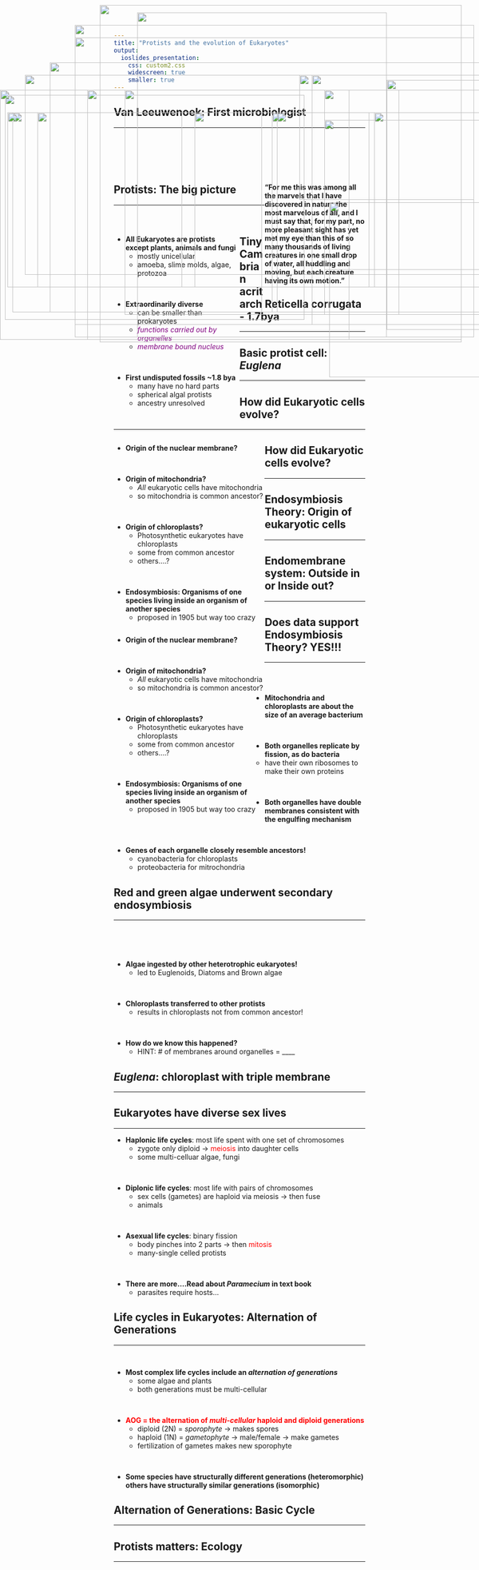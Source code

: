 ```yaml
---
title: "Protists and the evolution of Eukaryotes"
output: 
  ioslides_presentation:
    css: custom2.css
    widescreen: true
    smaller: true
---
```


## Van Leeuwenoek: First microbiologist
<hr>
<br/>
<br/>
<br/>
<br/>

<IMG STYLE="position:absolute; TOP:190px; LEFT:10px; WIDTH:600px; HEIGHT:450px" SRC="images/leeuwenhoek.jpg">

<div style="float: right; width: 40%;">

**"For me this was among all the marvels that I have discovered in nature the most marvelous of all, and I must say that, for my part, no more pleasant sight has yet met my eye than this of so many thousands of living creatures in one small drop of water, all huddling and moving, but each creature having its own motion."**

</div>

##

<IMG STYLE="position:absolute; TOP:25px; LEFT:275px; WIDTH:500px; HEIGHT:650px" SRC="images/phyla.jpg">

## Protists: The big picture
<hr>
<br/>

<div style="float: left; width: 50%;">

* **All Eukaryotes are protists except plants, animals and fungi**
    + mostly unicellular
    + amoeba, slime molds, algae, protozoa


<br/>

* **Extraordinarily diverse**
    + can be smaller than prokaryotes
    + <span style="color:purple"> *functions carried out by organelles*</span>
    + <span style="color:purple"> *membrane bound nucleus*</span>

<br/>

* **First undisputed fossils ~1.8 bya**
    + many have no hard parts
    + spherical algal protists
    + ancestry unresolved

</div>

<IMG STYLE="position:absolute; TOP:225px; LEFT:545px; WIDTH:500px; HEIGHT:400px" SRC="images/protist_collage.jpg">


## Tiny Cambrian acritarch Reticella corrugata - 1.7bya
<hr>

<IMG STYLE="position:absolute; TOP:180px; LEFT:0px; WIDTH:700px; HEIGHT:500px" SRC="images/algalfossil.jpg">

<IMG STYLE="position:absolute; TOP:240px; LEFT:650px; WIDTH:400px; HEIGHT:300px" SRC="images/algalfossil2.jpg">

## 

<!-- <IMG STYLE="position:absolute; TOP:100px; LEFT:150px; WIDTH:800px; HEIGHT:500px" SRC="images/compare.jpg"> -->

<IMG STYLE="position:absolute; TOP:10px; LEFT:200px; WIDTH:725px; HEIGHT:675px" SRC="images/cells.png">

## Basic protist cell: *Euglena*
<hr>

<IMG STYLE="position:absolute; TOP:225px; LEFT:25px; WIDTH:500px; HEIGHT:400px" SRC="images/euglena.jpg">

<IMG STYLE="position:absolute; TOP:225px; LEFT:555px; WIDTH:500px; HEIGHT:400px" SRC="images/euglena2.jpg">

## How did Eukaryotic cells evolve?
<hr>

<div style="float: left; width: 60%;">

* **Origin of the nuclear membrane?**

<br/>

* **Origin of mitochondria?**
    + *All* eukaryotic cells have mitochondria 
    + so mitochondria is common ancestor?

<br/>

* **Origin of chloroplasts?**
    + Photosynthetic eukaryotes have chloroplasts
    + some from common ancestor
    + others....?

<br/>

* **Endosymbiosis: Organisms of one species living inside an organism of another species**
    + proposed in 1905 but way too crazy

</div>

<IMG STYLE="position:absolute; TOP:150px; LEFT:600px; WIDTH:350px; HEIGHT:250px" SRC="images/bacteria.jpg">

<IMG STYLE="position:absolute; TOP:405px; LEFT:660px; WIDTH:350px; HEIGHT:350px" SRC="images/Cell_animal.jpg">

## How did Eukaryotic cells evolve?
<hr>

<div style="float: left; width: 60%;">

* **Origin of the nuclear membrane?**

<br/>

* **Origin of mitochondria?**
    + *All* eukaryotic cells have mitochondria 
    + so mitochondria is common ancestor?

<br/>

* **Origin of chloroplasts?**
    + Photosynthetic eukaryotes have chloroplasts
    + some from common ancestor
    + others....?

<br/>

* **Endosymbiosis: Organisms of one species living inside an organism of another species**
    + proposed in 1905 but way too crazy

</div>

<IMG STYLE="position:absolute; TOP:180px; LEFT:650px; WIDTH:350px; HEIGHT:450px" SRC="images/mitochloro.jpg">

## Endosymbiosis Theory: Origin of eukaryotic cells
<hr>

<IMG STYLE="position:absolute; TOP:225px; LEFT:75px; WIDTH:950px; HEIGHT:350px" SRC="images/endosymb.jpeg">

<!-- ## Origin of the nuclear envelope/membrane -->
<!-- <hr> -->

<!-- <IMG STYLE="position:absolute; TOP:250px; LEFT:100px; WIDTH:900px; HEIGHT:300px" SRC="images/nuclearenvelope2.jpg"> -->

## Endomembrane system: Outside in or Inside out?
<hr>

<IMG STYLE="position:absolute; TOP:180px; LEFT:175px; WIDTH:750px; HEIGHT:500px" SRC="images/outin.jpg">


<!-- ##  -->

<!-- <IMG STYLE="position:absolute; TOP:50px; LEFT:100px; WIDTH:850px; HEIGHT:600px" SRC="images/endo_mito.jpg"> -->

## Does data support Endosymbiosis Theory? YES!!!
<hr>
<br/>
<br/>

* **Mitochondria and chloroplasts are about the size of an average bacterium**

<br/>

* **Both organelles replicate by fission, as do bacteria** 
    + have their own ribosomes to make their own proteins
      
<br/>

* **Both organelles have double membranes consistent with the engulfing mechanism**

<br/>

* **Genes of each organelle closely resemble ancestors!**
    + cyanobacteria for chloroplasts
    + proteobacteria for mitrochondria
    
## 
<IMG STYLE="position:absolute; TOP:150px; LEFT:50px; WIDTH:1000px; HEIGHT:400px" SRC="images/chloroplast3.jpg">

## Red and green algae underwent secondary endosymbiosis
<hr>
<br/>
<br/>
<br/>

* **Algae ingested by other heterotrophic eukaryotes!**
    + led to Euglenoids, Diatoms and Brown algae

<br/>

* **Chloroplasts transferred to other protists**
    + results in chloroplasts not from common ancestor!

<br/>

* **How do we know this happened?**
    + HINT: # of membranes around organelles = ____
  

<IMG STYLE="position:absolute; TOP:150px; LEFT:625px; WIDTH:450px; HEIGHT:500px" SRC="images/secondendo.png">

##

<IMG STYLE="position:absolute; TOP:50px; LEFT:150px; WIDTH:800px; HEIGHT:600px" SRC="images/endosymb2.jpg">

## *Euglena*: chloroplast with triple membrane
<hr>

<IMG STYLE="position:absolute; TOP:225px; LEFT:25px; WIDTH:500px; HEIGHT:400px" SRC="images/euglena.jpg">

<IMG STYLE="position:absolute; TOP:225px; LEFT:555px; WIDTH:500px; HEIGHT:400px" SRC="images/euglena2.jpg">

## Eukaryotes have diverse sex lives
<hr>

* **Haplonic life cycles**: most life spent with one set of chromosomes
    + zygote only diploid &rarr; <span style="color:red"> meiosis</span> into daughter cells
    + some multi-celluar algae, fungi

<br/>

* **Diplonic life cycles**: most life with pairs of chromosomes
    + sex cells (gametes) are haploid via meiosis &rarr; then fuse
    + animals
    
<br/>

* **Asexual life cycles**: binary fission
    + body pinches into 2 parts &rarr; then <span style="color:red">mitosis</span>
    + many-single celled protists

<br/>  

* **There are more....Read about *Paramecium* in text book**
    + parasites require hosts...

<IMG STYLE="position:absolute; TOP:160px; LEFT:775px; WIDTH:200px; HEIGHT:500px" SRC="images/protistsex.jpg">

## Life cycles in Eukaryotes: Alternation of Generations
<hr>
<br/>

* **Most complex life cycles include an *alternation of generations***
    + some algae and plants
    + both generations must be multi-cellular

<br/>

* <span style="color:red">**AOG = the alternation of *multi-cellular* haploid and diploid generations**</span>
    + diploid (2N) = *sporophyte* &rarr; makes spores
    + haploid (1N) = *gametophyte* &rarr; male/female &rarr; make gametes
    + fertilization of gametes makes new sporophyte

<br/>

* **Some species have structurally different generations (heteromorphic) others have structurally similar generations (isomorphic)**

## Alternation of Generations: Basic Cycle
<hr>

<IMG STYLE="position:absolute; TOP:180px; LEFT:250px; WIDTH:550px; HEIGHT:450px" SRC="images/aog.png">

##

<IMG STYLE="position:absolute; TOP:75px; LEFT:150px; WIDTH:800px; HEIGHT:600px" SRC="images/brownalgae.jpg">

## 

<IMG STYLE="position:absolute; TOP:125px; LEFT:100px; WIDTH:900px; HEIGHT:500px" SRC="images/ulva.jpg">

## Protists matters: Ecology
<hr>
<br/>

<IMG STYLE="position:absolute; TOP:225px; LEFT:15px; WIDTH:350px; HEIGHT:350px" SRC="images/coralpolyp.jpg">

<IMG STYLE="position:absolute; TOP:225px; LEFT:390px; WIDTH:350px; HEIGHT:350px" SRC="images/termite.jpg">

<IMG STYLE="position:absolute; TOP:225px; LEFT:750px; WIDTH:350px; HEIGHT:350px" SRC="images/producers.jpg">
